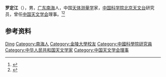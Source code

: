 {{Otheruses|other=名为罗定江的其他事物|罗定江}}

'''罗定江'''（{{bd|1926年|}}），男，[[广东|广东]][[南海县|南海]]人，中国[[天体测量学|天体测量学]]家，[[中国科学院北京天文台|中国科学院北京天文台]]研究员，曾任[[中国天文学会|中国天文学会]]理事。<ref>{{Cite book|title=中华当代文化名人大辞典|author=张品兴, 殷登祥, 陈有进等主编|publisher=中国广播电视出版社|year=1992|isbn=9787504315137|location=北京|pages=}}</ref><ref>{{Cite book|title=20世纪中国学术大典 • 天文学 空间科学|author=王绶琯, 刘振兴主编|publisher=福建教育出版社|year=2003|isbn=|location=福州|pages=}}</ref>

== 参考资料 ==
{{reflist}}

{{中国人物小作品}}
{{Navboxes
| title  = 罗定江在[[中国天文学会|中国天文学会]]的职务
| list1  =
{{中国天文学会第四届理事会}}
}}

{{Authority control}}
{{DEFAULTSORT:Luo罗}}
[[Category:罗姓|Ding]]
[[Category:南海人|Category:南海人]]
[[Category:金陵大學校友|Category:金陵大學校友]]
[[Category:中國科學院研究員|Category:中國科學院研究員]]
[[Category:中华人民共和国天文学家|Category:中华人民共和国天文学家]]
[[Category:中国天文学会理事|Category:中国天文学会理事]]